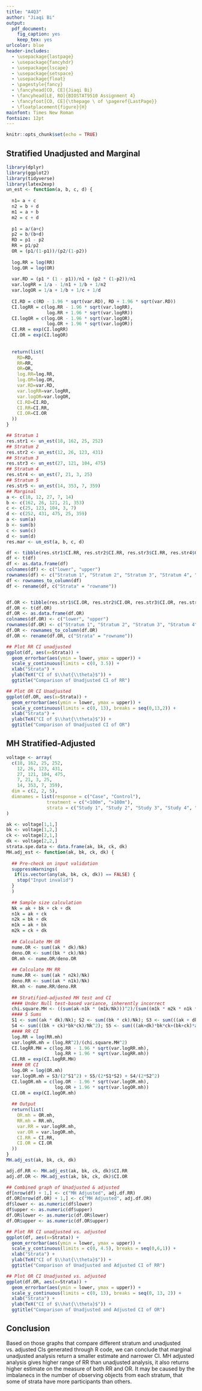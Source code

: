 ```yaml
---
title: "A4Q3"
author: "Jiaqi Bi"
output:
  pdf_document:
    fig_caption: yes
    keep_tex: yes
urlcolor: blue
header-includes:    
  - \usepackage{lastpage}
  - \usepackage{fancyhdr}
  - \usepackage{lscape}
  - \usepackage{setspace}
  - \usepackage{float}
  - \pagestyle{fancy}
  - \fancyhead[CO, CE]{Jiaqi Bi}
  - \fancyhead[LE, RO]{BIOSTAT9510 Assignment 4}
  - \fancyfoot[CO, CE]{\thepage \ of \pageref{LastPage}}
  - \floatplacement{figure}{H}
mainfont: Times New Roman
fontsize: 12pt
---
```


```r
knitr::opts_chunk$set(echo = TRUE)
```

## Stratified Unadjusted and Marginal

```r
library(dplyr)
library(ggplot2)
library(tidyverse)
library(latex2exp)
un_est <- function(a, b, c, d) {
  
  n1= a + c
  n2 = b + d
  m1 = a + b
  m2 = c + d
  
  p1 = a/(a+c)
  p2 = b/(b+d)
  RD = p1 - p2
  RR = p1/p2
  OR = (p1/(1-p1))/(p2/(1-p2))
  
  log.RR = log(RR)
  log.OR = log(OR)
  
  var.RD = (p1 * (1 - p1))/n1 + (p2 * (1-p2))/n1
  var.logRR = 1/a - 1/n1 + 1/b + 1/n2
  var.logOR = 1/a + 1/b + 1/c + 1/d
  
  CI.RD = c(RD - 1.96 * sqrt(var.RD), RD + 1.96 * sqrt(var.RD))
  CI.logRR = c(log.RR - 1.96 * sqrt(var.logRR), 
               log.RR + 1.96 * sqrt(var.logRR))
  CI.logOR = c(log.OR - 1.96 * sqrt(var.logOR),
               log.OR + 1.96 * sqrt(var.logOR))
  CI.RR = exp(CI.logRR)
  CI.OR = exp(CI.logOR)
  
  
  return(list(
    RD=RD, 
    RR=RR, 
    OR=OR,
    log.RR=log.RR,
    log.OR=log.OR,
    var.RD=var.RD,
    var.logRR=var.logRR,
    var.logOR=var.logOR,
    CI.RD=CI.RD,
    CI.RR=CI.RR,
    CI.OR=CI.OR
  ))
}

## Stratum 1
res.str1 <- un_est(18, 162, 25, 252)
## Stratum 2
res.str2 <- un_est(12, 26, 123, 431)
## Stratum 3
res.str3 <- un_est(27, 121, 104, 475)
## Stratum 4
res.str4 <- un_est(7, 21, 3, 25)
## Stratum 5
res.str5 <- un_est(14, 353, 7, 359)
## Marginal
a <- c(18, 12, 27, 7, 14)
b <- c(162, 26, 121, 21, 353)
c <- c(25, 123, 104, 3, 7)
d <- c(252, 431, 475, 25, 359)
a <- sum(a)
b <- sum(b)
c <- sum(c)
d <- sum(d)
res.mar <- un_est(a, b, c, d)

df <- tibble(res.str1$CI.RR, res.str2$CI.RR, res.str3$CI.RR, res.str4$CI.RR, res.str5$CI.RR, res.mar$CI.RR)
df <- t(df)
df <- as.data.frame(df)
colnames(df) <- c("lower", "upper")
rownames(df) <- c("Stratum 1", "Stratum 2", "Stratum 3", "Stratum 4", "Stratum 5", "Marginal")
df <- rownames_to_column(df) 
df <- rename(df, c("Strata" = "rowname"))


df.OR <- tibble(res.str1$CI.OR, res.str2$CI.OR, res.str3$CI.OR, res.str4$CI.OR, res.str5$CI.OR, res.mar$CI.OR)
df.OR <- t(df.OR)
df.OR <- as.data.frame(df.OR)
colnames(df.OR) <- c("lower", "upper")
rownames(df.OR) <- c("Stratum 1", "Stratum 2", "Stratum 3", "Stratum 4", "Stratum 5", "Marginal")
df.OR <- rownames_to_column(df.OR) 
df.OR <- rename(df.OR, c("Strata" = "rowname"))
```

```r
## Plot RR CI unadjusted
ggplot(df, aes(x=Strata)) +
  geom_errorbar(aes(ymin = lower, ymax = upper)) +
  scale_y_continuous(limits = c(0, 3.5)) +
  xlab("Strata") +
  ylab(TeX("CI of $\\hat{\\theta}$")) +
  ggtitle("Comparison of Unadjusted CI of RR")

## Plot OR CI Unadjusted
ggplot(df.OR, aes(x=Strata)) +
  geom_errorbar(aes(ymin = lower, ymax = upper)) +
  scale_y_continuous(limits = c(0, 13), breaks = seq(0,13,2)) +
  xlab("Strata") +
  ylab(TeX("CI of $\\hat{\\theta}$")) +
  ggtitle("Comparison of Unadjusted CI of OR")
```


## MH Stratified-Adjusted
```r
voltage <- array(
  c(18, 162, 25, 252,
    12, 26, 123, 431,
    27, 121, 104, 475,
    7, 21, 3, 25,
    14, 353, 7, 359), 
  dim = c(2, 2, 5),
  dimnames = list(response = c("Case", "Control"),
               treatment = c("<100m", ">100m"),
               strata = c("Study 1", "Study 2", "Study 3", "Study 4", "Study 5"))
)

ak <- voltage[1,1,]
bk <- voltage[1,2,]
ck <- voltage[2,1,]
dk <- voltage[2,2,]
strata.spe.data <- data.frame(ak, bk, ck, dk)
MH.adj_est <- function(ak, bk, ck, dk) {
  
  ## Pre-check on input validation
  suppressWarnings(
   if(is.vector(any(ak, bk, ck, dk)) == FALSE) {
    stop("Input invalid")
  } 
  )
  
  ## Sample size calculation
  Nk = ak + bk + ck + dk
  n1k = ak + ck
  n2k = bk + dk
  m1k = ak + bk
  m2k = ck + dk
  
  ## Calculate MH OR
  nume.OR <- sum((ak * dk)/Nk)
  deno.OR <- sum((bk * ck)/Nk)
  OR.mh <- nume.OR/deno.OR
  
  ## Calculate MH RR
  nume.RR <- sum((ak * n2k)/Nk)
  deno.RR <- sum((ak * n1k)/Nk)
  RR.mh <- nume.RR/deno.RR
  
  ## Stratified-adjusted MH test and CI
  #### Under Null test-based variance, inherently incorrect
  chi.square.MH <- ((sum(ak-n1k * (m1k/Nk)))^2)/(sum((m1k * m2k * n1k * n2k)/(Nk^2 * (Nk - 1))))
  #### 5 Sums
  S1 <- sum((ak * dk)/Nk); S2 <- sum((bk * ck)/Nk); S3 <- sum(((ak + dk)*ak*dk)/Nk^2);
  S4 <- sum(((bk + ck)*bk*ck)/Nk^2); S5 <- sum(((ak+dk)*bk*ck+(bk+ck)*ak*dk)/Nk^2)
  #### RR CI
  log.RR = log(RR.mh)
  var.logRR.mh = (log.RR^2)/(chi.square.MH^2)
  CI.logRR.MH = c(log.RR - 1.96 * sqrt(var.logRR.mh), 
                  log.RR + 1.96 * sqrt(var.logRR.mh))
  CI.RR = exp(CI.logRR.MH)
  #### OR CI
  log.OR = log(OR.mh)
  var.logOR.mh = S3/(2^S1^2) + S5/(2*S1*S2) + S4/(2*S2^2)
  CI.logOR.mh = c(log.OR - 1.96 * sqrt(var.logOR.mh),
                  log.OR + 1.96 * sqrt(var.logOR.mh))
  CI.OR = exp(CI.logOR.mh)
  
  ## Output
  return(list(
    OR.mh = OR.mh,
    RR.mh = RR.mh,
    var.RR = var.logRR.mh,
    var.OR = var.logOR.mh,
    CI.RR = CI.RR,
    CI.OR = CI.OR
  ))
}
MH.adj_est(ak, bk, ck, dk)

adj.df.RR <- MH.adj_est(ak, bk, ck, dk)$CI.RR
adj.df.OR <- MH.adj_est(ak, bk, ck, dk)$CI.OR
```

```r
## Combined graph of Unadjusted & adjusted
df[nrow(df) + 1,] <- c("MH Adjusted", adj.df.RR)
df.OR[nrow(df.OR) + 1,] <- c("MH Adjusted", adj.df.OR)
df$lower <- as.numeric(df$lower)
df$upper <- as.numeric(df$upper)
df.OR$lower <- as.numeric(df.OR$lower)
df.OR$upper <- as.numeric(df.OR$upper)

## Plot RR CI unadjusted vs. adjusted
ggplot(df, aes(x=Strata)) +
  geom_errorbar(aes(ymin = lower, ymax = upper)) +
  scale_y_continuous(limits = c(0, 4.5), breaks = seq(0,6,1)) +
  xlab("Strata") +
  ylab(TeX("CI of $\\hat{\\theta}$")) +
  ggtitle("Comparison of Unadjusted and Adjusted CI of RR")

## Plot OR CI Unadjusted vs. adjusted
ggplot(df.OR, aes(x=Strata)) +
  geom_errorbar(aes(ymin = lower, ymax = upper)) +
  scale_y_continuous(limits = c(0, 13), breaks = seq(0, 13, 2)) +
  xlab("Strata") +
  ylab(TeX("CI of $\\hat{\\theta}$")) +
  ggtitle("Comparison of Unadjusted and Adjusted CI of OR")
```


## Conclusion

Based on those graphs that compare different stratum and unadjusted vs. adjusted CIs generated through R code, we can conclude that marginal unadjusted analysis return a smaller estimate and narrower CI. MH adjusted analysis gives higher range of RR than unadjusted analysis, it also returns higher estimate on the measure of both RR and OR. It may be caused by the imbalanecs in the number of observing objects from each stratum, that some of strata have more participants than others. 


\newpage


\begin{landscape}
\begin{table}[h]
\centering
\caption{Marginal and Stratified Unadjusted Measure}
\begin{tabular}{ccccccc}
                 &              &              & Stratum      &              &              &              \\
Measure          & 1            & 2            & 3            & 4            & 5            & Marginal     \\ \hline
RD               & 0.027        & 0.032        & 0.003        & 0.243        & 0.171        & -0.078       \\
$V(RD)$          & 0.011        & 0.001        & 0.002        & 0.046        & 0.022        & 0.001        \\
$95\%$ CI for RD & (-0.18,0.23) & (-0.03,0.09) & (-0.09,0.10) & (-0.18,0.66) & (-0.12,0.46) & (-0.14,0.01) \\
                 &              &              &              &              &              &              \\
RR               & 1.070        & 1.562        & 1.015        & 1.533        & 1.345        & 0.747        \\
$\log(RR)$       & 0.067        & 0.446        & 0.015        & 0.427        & 0.296        & -0.291       \\
$V(\log(RR))$    & 0.041        & 0.117        & 0.039        & 0.112        & 0.028        & 0.012        \\
$95\%$ CI for RR & (0.72,1.59)  & (0.80,3.05)  & (0.69,1.50)  & (0.80,2.96)  & (0.97,1.87)  & (0.60,0.92)  \\
                 &              &              &              &              &              &              \\
OR               & 1.120        & 1.617        & 1.019        & 2.778        & 2.034        & 0.672        \\
$\log(OR)$       & 0.113        & 0.481        & 0.019        & 1.022        & 0.710        & -0.397       \\
$V(\log(OR))$    & 0.106        & 0.132        & 0.057        & 0.564        & 0.220        & 0.019        \\
$95\%$ CI for OR & (0.59,2.12)  & (0.79, 3.30) & (0.64,1.63)  & (0.64,12.10) & (0.81, 5.10) & (0.51, 0.88) \\ \hline
\end{tabular}
\end{table}
\end{landscape}

\begin{table}[h]
\centering
\caption{MH Adjusted Measure}
\begin{tabular}{lll}
Measure      & MH Estimate & 95\% CI     \\ \hline
OR           & 1.283       & (1.06,1.55) \\
$V(OR_{MH})$ & 0.017       &             \\
             &             &             \\
RR           & 2.268       & (1.22,4.21) \\
$V(RR_{MH})$ & 0.100       &             \\ \hline
\end{tabular}
\end{table}



